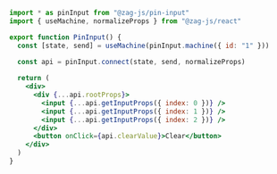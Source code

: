```jsx
import * as pinInput from "@zag-js/pin-input"
import { useMachine, normalizeProps } from "@zag-js/react"

export function PinInput() {
  const [state, send] = useMachine(pinInput.machine({ id: "1" }))
  
  const api = pinInput.connect(state, send, normalizeProps)

  return (
    <div>
      <div {...api.rootProps}>
        <input {...api.getInputProps({ index: 0 })} />
        <input {...api.getInputProps({ index: 1 })} />
        <input {...api.getInputProps({ index: 2 })} />
      </div>
      <button onClick={api.clearValue}>Clear</button>
    </div>
  )
}
```
